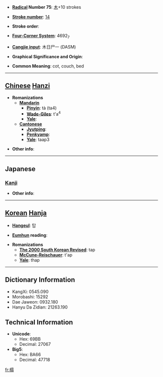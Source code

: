* '''[[Wiktionary:Chinese radical index| Radical]] Number 75''': [[Wiktionary:Chinese radical index 木|木]]+10 strokes

* '''[[Wiktionary:Chinese total strokes index|Stroke number]]''': [[Wiktionary:Chinese total strokes index 14|14]]

* '''Stroke order''': 

* '''[[Wiktionary:Chinese four corner index|Four-Corner System]]''': 4692<sub>7</sub>

* '''[[Wiktionary:Chinese Cangjie index|Cangjie input]]''': 木日尸一 (DASM)

* '''Graphical Significance and Origin''': 

* '''Common Meaning''': cot, couch, bed

----

== [[Chinese]] [[Hanzi]] ==

* '''Romanizations'''
** '''[[Mandarin]]'''
*** '''[[Pinyin]]''': tà (ta4)
*** '''[[Wade-Giles]]''': t'a<sup>4</sup>
*** '''[[Yale]]''': 
** '''[[Cantonese]]'''
*** '''[[Jyutping]]''':
*** '''[[Penkyamp]]''': 
*** '''[[Yale]]''': taap3

* '''Other info''': 

----

==Japanese==
===[[Kanji]]===
{{kanji|on readings=[[とう]] (tō)|kun readings=[[こしかけ]] (koshikake), [[しじ]] (shiji)}}

* '''Other info''':  

----

== [[Korean]] [[Hanja]] ==

* '''[[Hangeul]]''': 탑

* '''[[Eumhun]] reading''': 

* '''Romanizations'''
** '''[[The 2000 South Korean Revised Romanization|The 2000 South Korean Revised]]''': tap
** '''[[McCune-Reischauer]]''': t'ap
** '''[[Yale]]''': thap

----

== Dictionary Information ==

* KangXi: 0545.090
* Morobashi: 15292
* Dae Jaweon: 0932.180
* Hanyu Da Zidian: 21263.190

== Technical Information ==

* '''Unicode''':
** Hex: 69BB
** Decimal: 27067
* '''Big5''':
** Hex: BA66
** Decimal: 47718

[[fr:榻]]
